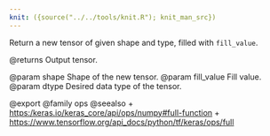 ```yaml
---
knit: ({source("../../tools/knit.R"); knit_man_src})
---
```

Return a new tensor of given shape and type, filled with `fill_value`.

@returns
    Output tensor.

@param shape Shape of the new tensor.
@param fill_value Fill value.
@param dtype Desired data type of the tensor.

@export
@family ops
@seealso
+ <https:/keras.io/keras_core/api/ops/numpy#full-function>
+ <https://www.tensorflow.org/api_docs/python/tf/keras/ops/full>
